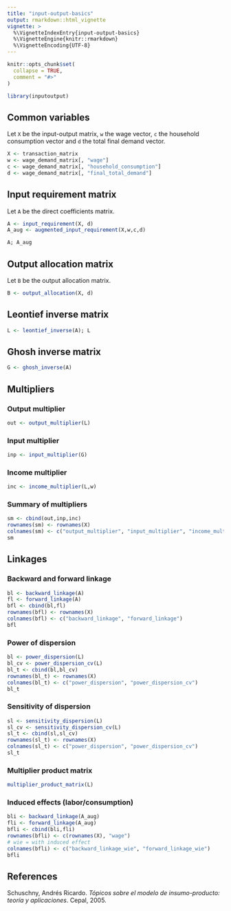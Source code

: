 ```yaml
---
title: "input-output-basics"
output: rmarkdown::html_vignette
vignette: >
  %\VignetteIndexEntry{input-output-basics}
  %\VignetteEngine{knitr::rmarkdown}
  %\VignetteEncoding{UTF-8}
---
```


```r
knitr::opts_chunk$set(
  collapse = TRUE,
  comment = "#>"
)
```

```r
library(inputoutput)
```

## Common variables

Let `X` be the input-output matrix, `w` the wage vector, `c` the household
consumption vector and `d` the total final demand vector.

```r
X <- transaction_matrix
w <- wage_demand_matrix[, "wage"]
c <- wage_demand_matrix[, "household_consumption"]
d <- wage_demand_matrix[, "final_total_demand"]
```

## Input requirement matrix

Let `A` be the direct coefficients matrix.

```r
A <- input_requirement(X, d)
A_aug <- augmented_input_requirement(X,w,c,d)

A; A_aug
```

## Output allocation matrix

Let `B` be the output allocation matrix.

```r
B <- output_allocation(X, d)
```

## Leontief inverse matrix

```r
L <- leontief_inverse(A); L
```

## Ghosh inverse matrix

```r
G <- ghosh_inverse(A)
```

## Multipliers

### Output multiplier

```r
out <- output_multiplier(L)
```

### Input multiplier

```r
inp <- input_multiplier(G)
```

### Income multiplier

```r
inc <- income_multiplier(L,w)
```

### Summary of multipliers

```r
sm <- cbind(out,inp,inc)
rownames(sm) <- rownames(X)
colnames(sm) <- c("output_multiplier", "input_multiplier", "income_multiplier")
sm
```

## Linkages

### Backward and forward linkage

```r
bl <- backward_linkage(A)
fl <- forward_linkage(A)
bfl <- cbind(bl,fl)
rownames(bfl) <- rownames(X)
colnames(bfl) <- c("backward_linkage", "forward_linkage")
bfl
```

### Power of dispersion

```r
bl <- power_dispersion(L)
bl_cv <- power_dispersion_cv(L)
bl_t <- cbind(bl,bl_cv)
rownames(bl_t) <- rownames(X)
colnames(bl_t) <- c("power_dispersion", "power_dispersion_cv")
bl_t
```

### Sensitivity of dispersion

```r
sl <- sensitivity_dispersion(L)
sl_cv <- sensitivity_dispersion_cv(L)
sl_t <- cbind(sl,sl_cv)
rownames(sl_t) <- rownames(X)
colnames(sl_t) <- c("power_dispersion", "power_dispersion_cv")
sl_t
```

### Multiplier product matrix

```r
multiplier_product_matrix(L)
```

### Induced effects (labor/consumption)

```r
bli <- backward_linkage(A_aug)
fli <- forward_linkage(A_aug)
bfli <- cbind(bli,fli)
rownames(bfli) <- c(rownames(X), "wage")
# wie = with induced effect
colnames(bfli) <- c("backward_linkage_wie", "forward_linkage_wie")
bfli
```

## References

Schuschny, Andrés Ricardo. *Tópicos sobre el modelo de insumo-producto: teoría y aplicaciones*. Cepal, 2005.


